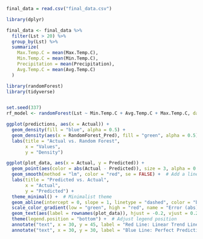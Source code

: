 
```r
final_data = read.csv("final_data.csv")
```



```r
library(dplyr)

final_data <- final_data %>%
  filter(Lst > 20) %>%
  group_by(Lst) %>%
  summarize(
    Max.Temp.C = mean(Max.Temp.C),
    Min.Temp.C = mean(Min.Temp.C),
    Precipitation = mean(Precipitation),
    Avg.Temp.C = mean(Avg.Temp.C)
  )

```







```r
library(randomForest)
library(tidyverse)


set.seed(337)
rf_model <- randomForest(Lst ~ Min.Temp.C + Avg.Temp.C + Max.Temp.C, data = train_data)

ggplot(predictions, aes(x = Actual)) +
  geom_density(fill = "blue", alpha = 0.5) +
  geom_density(aes(x = RandomForest_Pred), fill = "green", alpha = 0.5) +
  labs(title = "Actual vs. Random Forest",
       x = "Values",
       y = "Density")

```

```r
ggplot(plot_data, aes(x = Actual, y = Predicted)) +
  geom_point(aes(color = abs(Actual - Predicted)), size = 3, alpha = 0.7) +  # Color points by error
  geom_smooth(method = "lm", color = "red", se = FALSE) +  # Add a linear trend line
  labs(title = "Predicted vs. Actual",
       x = "Actual",
       y = "Predicted") +
  theme_minimal() +  # Minimalist theme
  geom_abline(intercept = 0, slope = 1, linetype = "dashed", color = "blue") +  # Add y=x line
  scale_color_gradient(low = "green", high = "red", name = "Error (abs)") +  # Color scale legend
  geom_text(aes(label = rownames(plot_data)), hjust = -0.2, vjust = 0.2, size = 2) +  # Add data point labels
  theme(legend.position = "bottom") +  # Adjust legend position
  annotate("text", x = 30, y = 45, label = "Red Line: Linear Trend Line", size = 3, color = "red") +  # Explanation for red line
  annotate("text", x = 30, y = 30, label = "Blue Line: Perfect Predictions (y=x)", size = 3, color = "blue")  # Explanation for blue line
```

